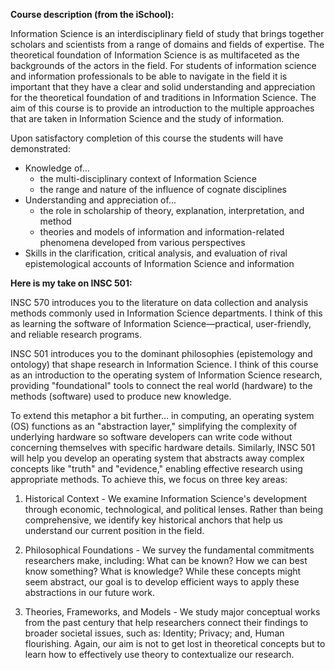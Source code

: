 **Course description (from the iSchool):** 

Information Science is an interdisciplinary field of study that brings together scholars and scientists from a range of domains and fields of expertise.  The theoretical foundation of Information Science is as multifaceted as the backgrounds of the actors in the field.  For students of information science and information professionals to be able to navigate in the field it is important that they have a clear and solid understanding and appreciation for the theoretical foundation of and traditions in Information Science.  The aim of this course is to provide an introduction to the multiple approaches that are taken in Information Science and the study of information.

Upon satisfactory completion of this course the students will have demonstrated: 
- Knowledge of...
    - the multi-disciplinary context of Information Science
    - the range and nature of the influence of cognate disciplines 
- Understanding and appreciation of... 
    - the role in scholarship of theory, explanation, interpretation, and method
    - theories and models of information and information-related phenomena developed from various perspectives 
- Skills in the clarification, critical analysis, and evaluation of rival epistemological accounts of Information Science and information

**Here is my take on INSC 501:** 

INSC 570 introduces you to the literature on data collection and analysis methods commonly used in Information Science departments. I think of this as learning the software of Information Science—practical, user-friendly, and reliable research programs.

INSC 501 introduces you to the dominant philosophies (epistemology and ontology) that shape research in Information Science. I think of this course as an introduction to the operating system of Information Science research, providing "foundational" tools to connect the real world (hardware) to the methods (software) used to produce new knowledge.

To extend this metaphor a bit further... in computing, an operating system (OS) functions as an "abstraction layer," simplifying the complexity of underlying hardware so software developers can write code without concerning themselves with specific hardware details. Similarly, INSC 501 will help you develop an operating system that abstracts away complex concepts like "truth" and "evidence," enabling effective research using appropriate methods. To achieve this, we focus on three key areas:

1. Historical Context - We examine Information Science's development through economic, technological, and political lenses. Rather than being comprehensive, we identify key historical anchors that help us understand our current position in the field.

2. Philosophical Foundations - We survey the fundamental commitments researchers make, including: What can be known? How we can best know something? What is knowledge?  While these concepts might seem abstract, our goal is to develop efficient ways to apply these abstractions in our future work.

3. Theories, Frameworks, and Models - We study major conceptual works from the past century that help researchers connect their findings to broader societal issues, such as: Identity; Privacy; and, Human flourishing. Again, our aim is not to get lost in theoretical concepts but to learn how to effectively use theory to contextualize our research.
